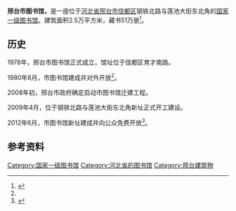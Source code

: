 '''邢台市图书馆，'''是一座位于[[河北省|河北省]][[邢台市|邢台市]][[信都区|信都区]]钢铁北路与莲池大街东北角的[[国家一级图书馆|国家一级图书馆]]。建筑面积2.5万平方米，藏书51万册<ref name=":0">{{Cite web|title=邢台市图书馆简介|url=http://www.xtstsg.cn/show/news_info?columnId=12369|access-date=2021-12-21|date=2018-07-05|publisher=邢台市图书馆}}</ref>。

== 历史 ==
1978年，邢台市图书馆正式成立，馆址位于信都区育才南路。

1980年8月，市图书馆建成并对外开放<ref name=":0" />。

2008年初，邢台市政府确定启动市图书馆迁建工程。

2009年4月，位于钢铁北路与莲池大街东北角新址正式开工建设。

2012年6月，市图书馆新址建成并向公众免费开放<ref>{{Cite web|title=邢台市图书馆新馆正式启用|url=http://www.xtrb.cn/xt/2012-07/02/content_358915.htm|access-date=2021-12-21|date=2012-07-02|publisher=邢台网}}</ref>。

==参考资料==
{{reflist}}
{{Museum-stub}}
[[Category:国家一级图书馆|Category:国家一级图书馆]]
[[Category:河北省的图书馆|Category:河北省的图书馆]]
[[Category:邢台建筑物|Category:邢台建筑物]]